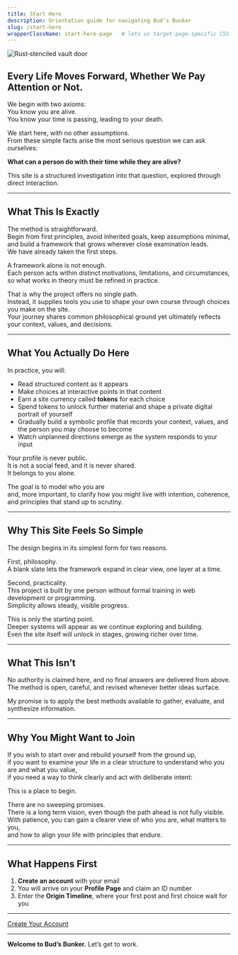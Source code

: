 ```yaml
---
title: Start Here
description: Orientation guide for navigating Bud’s Bunker
slug: /start-here
wrapperClassName: start-here-page   # lets us target page‑specific CSS
---
```




<div style={{ textAlign: 'center' }}>
  <img
    src={useBaseUrl('/img/start-here-image.png')}
    alt="Rust‑stenciled vault door"
    className="bunker-image"
  />
</div>


## Every Life Moves Forward, Whether We Pay Attention or Not.

We begin with two axioms:  
You know you are alive.  
You know your time is passing, leading to your death.

We start here, with no other assumptions.  
From these simple facts arise the most serious question we can ask ourselves:

**What can a person do with their time while they are alive?**

This site is a structured investigation into that question, explored through direct interaction.

---

## What This Is Exactly

The method is straightforward.  
Begin from first principles, avoid inherited goals, keep assumptions minimal,  
and build a framework that grows wherever close examination leads.  
We have already taken the first steps.

A framework alone is not enough.  
Each person acts within distinct motivations, limitations, and circumstances,  
so what works in theory must be refined in practice.

That is why the project offers no single path.  
Instead, it supplies tools you use to shape your own course through choices you make on the site.  
Your journey shares common philosophical ground yet ultimately reflects your context, values, and decisions.

---

## What You Actually Do Here

In practice, you will:

- Read structured content as it appears  
- Make choices at interactive points in that content  
- Earn a site currency called **tokens** for each choice  
- Spend tokens to unlock further material and shape a private digital portrait of yourself  
- Gradually build a symbolic profile that records your context, values, and the person you may choose to become  
- Watch unplanned directions emerge as the system responds to your input

Your profile is never public.  
It is not a social feed, and it is never shared.  
It belongs to you alone.

The goal is to model who you are  
and, more important, to clarify how you might live with intention, coherence, and principles that stand up to scrutiny.

---

## Why This Site Feels So Simple

The design begins in its simplest form for two reasons.

First, philosophy.  
A blank slate lets the framework expand in clear view, one layer at a time.

Second, practicality.  
This project is built by one person without formal training in web development or programming.  
Simplicity allows steady, visible progress.

This is only the starting point.  
Deeper systems will appear as we continue exploring and building.  
Even the site itself will unlock in stages, growing richer over time.

---

## What This Isn’t

No authority is claimed here, and no final answers are delivered from above.  
The method is open, careful, and revised whenever better ideas surface.

My promise is to apply the best methods available to gather, evaluate, and synthesize information.

---

## Why You Might Want to Join

If you wish to start over and rebuild yourself from the ground up,  
if you want to examine your life in a clear structure to understand who you are and what you value,  
if you need a way to think clearly and act with deliberate intent:

This is a place to begin.

There are no sweeping promises.  
There is a long term vision, even though the path ahead is not fully visible.  
With patience, you can gain a clearer view of who you are, what matters to you,  
and how to align your life with principles that endure.

---

## What Happens First

1. **Create an account** with your email  
2. You will arrive on your **Profile Page** and claim an ID number  
3. Enter the **Origin Timeline**, where your first post and first choice wait for you

---

<div style={{ textAlign: 'center', marginTop: '3rem' }}>
  <a href={useBaseUrl('/auth-test')} className="bunker-button">
  <span>Create Your Account</span>
</a>
</div>

---

**Welcome to Bud’s Bunker.** Let’s get to work.
